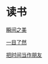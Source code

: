 =读书=

[[designing_the_moment|瞬间之美]]

[[designing_the_obvious|一目了然]]

[[bashijiandangzuopengyou|把时间当作朋友]]
